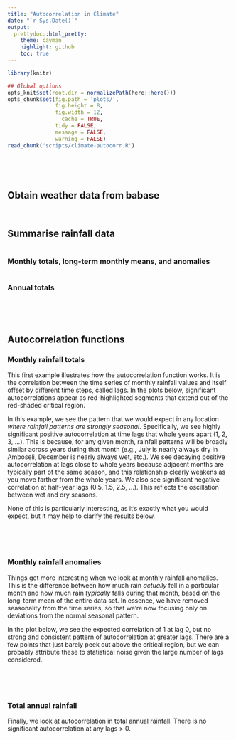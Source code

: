 ```yaml
---
title: "Autocorrelation in Climate"
date: "`r Sys.Date()`"
output:
  prettydoc::html_pretty:
    theme: cayman
    highlight: github
    toc: true
---
```



```r
library(knitr)

## Global options
opts_knit$set(root.dir = normalizePath(here::here()))
opts_chunk$set(fig.path = 'plots/',
               fig.height = 8,
               fig.width = 12,
	             cache = TRUE,
               tidy = FALSE,
               message = FALSE,
               warning = FALSE)
read_chunk('scripts/climate-autocorr.R')
```

```r
```

<br>
<br>

## Obtain weather data from babase

```r
```

```r
```

## Summarise rainfall data

```r
```

### Monthly totals, long-term monthly means, and anomalies

```r
```

### Annual totals

```r
```

<br>
<br>

## Autocorrelation functions

### Monthly rainfall totals

This first example illustrates how the autocorrelation function works. It is the correlation between the time series of monthly rainfall values and itself offset by different time steps, called lags. In the plots below, significant autocorrelations appear as red-highlighted segments that extend out of the red-shaded critical region.

In this example, we see the pattern that we would expect in any location _where rainfall patterns are strongly seasonal_. Specifically, we see highly significant positive autocorrelation at time lags that whole years apart (1, 2, 3, ...). This is because, for any given month, rainfall patterns will be broadly similar across years during that month (e.g., July is nearly always dry in Amboseli, December is nearly always wet, etc.). We see decaying positive autocorrelation at lags close to whole years because adjacent months are typically part of the same season, and this relationship clearly weakens as you move farther from the whole years. We also see significant negative correlation at half-year lags (0.5, 1.5, 2.5, ...). This reflects the oscillation between wet and dry seasons.

None of this is particularly interesting, as it's exactly what you would expect, but it may help to clarify the results below.

```r
```

<br>
<br>

### Monthly rainfall anomalies

Things get more interesting when we look at monthly rainfall anomalies. This is the difference between how much rain _actually_ fell in a particular month and how much rain _typically_ falls during that month, based on the long-term mean of the entire data set. In essence, we have removed seasonality from the time series, so that we're now focusing only on deviations from the normal seasonal pattern.

In the plot below, we see the expected correlation of 1 at lag 0, but no strong and consistent pattern of autocorrelation at greater lags. There are a few points that just barely peek out above the critical region, but we can probably attribute these to statistical noise given the large number of lags considered.

```r
```

<br>
<br>

### Total annual rainfall

Finally, we look at autocorrelation in total annual rainfall. There is no significant autocorrelation at any lags > 0.

```r
```

